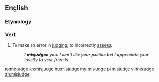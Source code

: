 ==English==

===Etymology===
{{prefix|mis|judge}}

===Verb===
{{en-verb|misjudges|misjudging|misjudged|misjudged}}

# To make an error in [[judge|judging]], to incorrectly [[assess]].
#:''I '''misjudged''' you.  I don't like your politics but I appreciate your loyalty to your friends.''

[[io:misjudge]]
[[kn:misjudge]]
[[hu:misjudge]]
[[my:misjudge]]
[[pl:misjudge]]
[[vi:misjudge]]
[[zh:misjudge]]